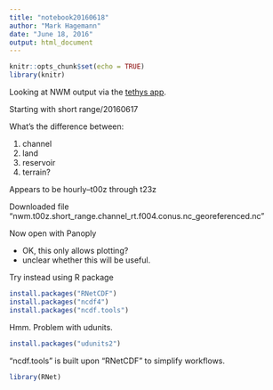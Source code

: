 ```yaml
---
title: "notebook20160618"
author: "Mark Hagemann"
date: "June 18, 2016"
output: html_document
---
```


```r
knitr::opts_chunk$set(echo = TRUE)
library(knitr)
```

Looking at NWM output via the [tethys app](https://apps.hydroshare.org/apps/nwm-data-explorer/files_explorer/). 

Starting with short range/20160617

What's the difference between:

1. channel
2. land
3. reservoir
4. terrain?

Appears to be hourly--t00z through t23z

Downloaded file "nwm.t00z.short_range.channel_rt.f004.conus.nc_georeferenced.nc"

Now open with Panoply

- OK, this only allows plotting?
- unclear whether this will be useful. 

Try instead using R package

```r
install.packages("RNetCDF")
install.packages("ncdf4")
install.packages("ncdf.tools")
```

Hmm. Problem with udunits.

```r
install.packages("udunits2")
```


"ncdf.tools" is built upon "RNetCDF" to simplify workflows. 

```r
library(RNet)
```

